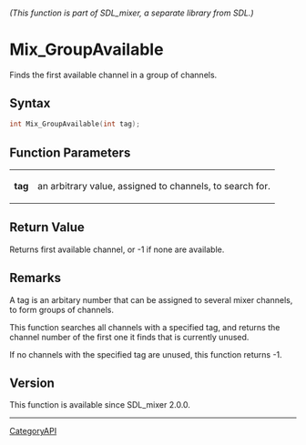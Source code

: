 ====== (This function is part of SDL_mixer, a separate library from SDL.) ======
= Mix_GroupAvailable =

Finds the first available channel in a group of channels.

== Syntax ==

<syntaxhighlight lang='c'>
int Mix_GroupAvailable(int tag);
</syntaxhighlight>

== Function Parameters ==

{|
|'''tag'''
|an arbitrary value, assigned to channels, to search for.
|}

== Return Value ==

Returns first available channel, or -1 if none are available.

== Remarks ==

A tag is an arbitary number that can be assigned to several mixer channels,
to form groups of channels.

This function searches all channels with a specified tag, and returns the
channel number of the first one it finds that is currently unused.

If no channels with the specified tag are unused, this function returns -1.

== Version ==

This function is available since SDL_mixer 2.0.0.

----
[[CategoryAPI]]


